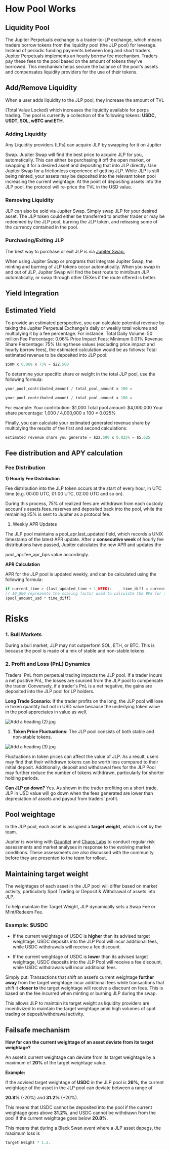 #  How Pool Works
## Liquidity Pool

The Jupiter Perpetuals exchange is a trader-to-LP exchange, which means traders borrow tokens from the liquidity pool (the JLP pool) for leverage.
Instead of periodic funding payments between long and short traders, Jupiter Perpetuals implements an hourly borrow fee mechanism.
Traders pay these fees to the pool based on the amount of tokens they've borrowed. This mechanism helps secure the balance of the pool's assets and compensates liquidity providers for the use of their tokens.

## Add/Remove Liquidity

When a user adds liquidity to the JLP pool, they increase the amount of TVL

(Total Value Locked) which increases the liquidity available for perps trading. The pool is currently a collection of the following tokens: **USDC, USDT, SOL, wBTC and ETH**.

### Adding Liquidity

Any Liquidity providers (LPs) can acquire JLP by swapping for it on Jupiter

Swap. Jupiter Swap will find the best price to acquire JLP for you, automatically. This can either be purchasing it off the open market, or swapping it for a desired asset and depositing that into JLP directly. Use Jupiter Swap for a frictionless experience of getting JLP. While JLP is still being minted, your assets may be deposited into the relevant token pool increasing the current weightage. At the point of depositing assets into the JLP pool, the protocol will re-price the TVL in the USD value.

### Removing Liquidity

JLP can also be sold via Jupiter Swap. Simply swap JLP for your desired asset. The JLP token could either be transferred to another trader or may be redeemed by the JLP pool, burning the JLP token, and releasing some of the currency contained in the pool.

### Purchasing/Exiting JLP

The best way to purchase or exit JLP is via [Jupiter Swap.](https://web.archive.org/web/20250310172707/https:/jup.ag/swap/USDC-JLP)

When using Jupiter Swap or programs that integrate Jupiter Swap, the minting and burning of JLP tokens occur automatically. When you swap in and out of JLP, Jupiter Swap will find the best route to mint/burn JLP automatically, or swap through other DEXes if the route offered is better.

## Yield Integration
## Estimated Yield
To provide an estimated perspective, you can calculate potential revenue by taking the Jupiter Perpetual Exchange's daily or weekly total volume and multiplying it by a fee percentage. For instance:
Total Daily Volume: 50 million Fee Percentage: 0.06%
Price Impact Fees: Minimum 0.01% Revenue Share Percentage: 75%
Using these values (excluding price impact and hourly borrow fees), the estimated calculation would be as follows:
Total estimated revenue to be deposited into JLP pool:

```jsx
$50M x 0.06% x 75% = $22,500

```

To determine your specific share or weight in the total JLP pool, use the following formula:

```jsx
your_pool_contributed_amount / total_pool_amount x 100 =
```

```jsx
your_pool_contributed_amount / total_pool_amount x 100 =
```

For example:
Your contribution: $1,000
Total pool amount: $4,000,000
Your share percentage: 1,000 / 4,000,000 x 100 = 0.025%

Finally, you can calculate your estimated generated revenue share by multiplying the results of the first and second calculations:

```jsx
estimated revenue share you generate = $22,500 x 0.025% = $5.625
```
## Fee distribution and APY calculation
### Fee Distribution

**1) Hourly Fee Distribution**

Fee distribution into the JLP token occurs at the start of every hour, in UTC time (e.g. 00:00 UTC, 01:00 UTC, 02:00 UTC and so on).

During this process, 75% of realized fees are withdrawn from each custody account's assets.fees_reserves and deposited back into the pool, while the remaining 25% is sent to Jupiter as a protocol fee.

1. Weekly APR Updates

The JLP pool maintains a pool_apr.last_updated field, which records a UNIX timestamp of the latest APR update. After a **consecutive week** of hourly fee distributions have passed, Jupiter calculates the new APR and updates the

pool_apr.fee_apr_bps value accordingly.

**APR Calculation**

APR for the JLP pool is updated weekly, and can be calculated using the following formula:

```jsx
if current_time > (last_updated_time + 1_WEEK):     time_diff = current_time - last_updated_time
// 10_000 represents the scaling factor used to calculate the BPS for the pool's APR     apr_bps = (realized_fee_usd * YEAR_IN_SECONDS * 10_000) /
(pool_amount_usd * time_diff)
```
# Risks
### 1. Bull Markets

During a bull market, JLP may not outperform SOL, ETH, or BTC. This is because the pool is made of a mix of stable and non-stable tokens.

### 2. Profit and Loss (PnL) Dynamics

Traders' PnL from perpetual trading impacts the JLP pool. If a trader incurs a net positive PnL, the losses are sourced from the JLP pool to compensate the trader. Conversely, if a trader's PnL is a net negative, the gains are deposited into the JLP pool for LP holders.

**Long Trade Scenario:** If the trader profits on the long, the JLP pool will lose in token quantity but not in USD value because the underlying token value in the pool appreciates in value as well.

![Add a heading (2).jpg](attachment:f8a2ebb5-a1aa-43b4-857b-40bd53d9e0b3:Add_a_heading_(2).jpg)

1. **Token Price Fluctuations:** The JLP pool consists of both stable and non-stable tokens. 

![Add a heading (3).jpg](attachment:12618edd-9292-470a-b3ee-cb4c44213e61:Add_a_heading_(3).jpg)

Fluctuations in token prices can affect the value of JLP. As a result, users may find that their withdrawn tokens can be worth less compared to their initial deposit. Additionally, deposit and withdrawal fees for the JLP Pool may further reduce the number of tokens withdrawn, particularly for shorter holding periods.

**Can JLP go down?** Yes. As shown in the trader profiting on a short trade, JLP in USD value will go down when the fees generated are lower than depreciation of assets and payout from traders' profit.

## Pool weightage

In the JLP pool, each asset is assigned a **target weight**, which is set by the team.

Jupiter is working with [Gauntlet](https://web.archive.org/web/20250310172707/https:/www.gauntlet.xyz/) and [Chaos Labs](https://web.archive.org/web/20250310172707/https:/chaoslabs.xyz/) to conduct regular risk assessments and market analyses in response to the evolving market conditions. These assessments are also discussed with the community before they are presented to the team for rollout.

## Maintaining target weight

The weightages of each asset in the JLP pool will differ based on market activity, particularly Spot Trading or Deposit & Withdrawal of assets into JLP.

To help maintain the Target Weight, JLP dynamically sets a Swap Fee or Mint/Redeem Fee.

### Example: $USDC

- If the current weightage of USDC is **higher** than its advised target weightage, USDC deposits into the JLP Pool will incur additional fees, while USDC withdrawals will receive a fee discount.

- If the current weightage of USDC is **lower** than its advised target weightage, USDC deposits into the JLP Pool will receive a fee discount, while USDC withdrawals will incur additional fees.

Simply put: Transactions that shift an assetʼs current weightage **further away** from the target weightage incur additional fees while transactions that shift it **closer to** the target weightage will receive a discount on fees. This is based on the fee incurred when minting or burning JLP during the swap.

This allows JLP to maintain its target weight as liquidity providers are incentivized to maintain the target weightage amid high volumes of spot trading or deposit/withdrawal activity.

## Failsafe mechanism

**How far can the current weightage of an asset deviate from its target weightage?**

An assetʼs current weightage can deviate from its target weightage by a maximum of **20%** of the target weightage value.

**Example:**

If the advised target weightage of **USDC** in the JLP pool is **26%,** the current weightage of the asset in the JLP pool can deviate between a range of

**20.8%** (-20%) and **31.2%** (+20%).

This means that USDC cannot be deposited into the pool if the current weightage goes above **31.2%**, and USDC cannot be withdrawn from the pool if the current weightage goes below **20.8%**.

This means that during a Black Swan event where a JLP asset depegs, the maximum loss is 

```jsx
Target Weight * 1.2.
```
